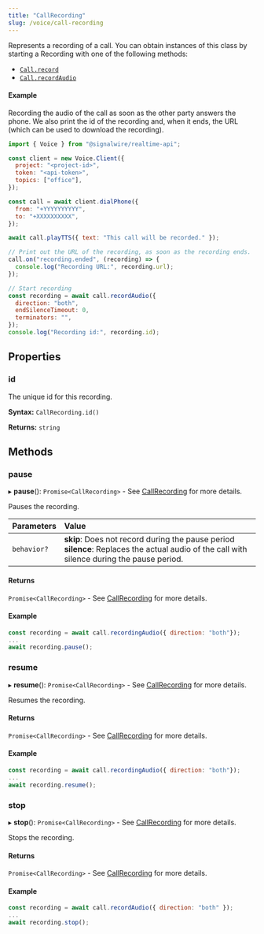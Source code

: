 ```yaml
---
title: "CallRecording"
slug: /voice/call-recording
---
```


[callrecording-5]: ./callrecording.mdx
[voice-call]: ./voice-call.mdx#record
[voice-call-1]: ./voice-call.mdx#recordaudio

Represents a recording of a call. You can obtain instances of this class by starting a Recording with one of the following methods:

- [`Call.record`][voice-call]
- [`Call.recordAudio`][voice-call-1]

#### Example

Recording the audio of the call as soon as the other party answers the phone. We
also print the id of the recording and, when it ends, the URL (which can be used
to download the recording).

```js
import { Voice } from "@signalwire/realtime-api";

const client = new Voice.Client({
  project: "<project-id>",
  token: "<api-token>",
  topics: ["office"],
});

const call = await client.dialPhone({
  from: "+YYYYYYYYYY",
  to: "+XXXXXXXXXX",
});

await call.playTTS({ text: "This call will be recorded." });

// Print out the URL of the recording, as soon as the recording ends.
call.on("recording.ended", (recording) => {
  console.log("Recording URL:", recording.url);
});

// Start recording
const recording = await call.recordAudio({
  direction: "both",
  endSilenceTimeout: 0,
  terminators: "",
});
console.log("Recording id:", recording.id);
```

## Properties

### id

The unique id for this recording.

**Syntax:** `CallRecording.id()`

**Returns:** `string`

## Methods

### pause

▸ **pause**(): `Promise<CallRecording>` - See [CallRecording][callrecording-5] for more details.

Pauses the recording.

| Parameters  | Value                                                                                                                                            |
|:------------|:-------------------------------------------------------------------------------------------------------------------------------------------------|
| `behavior?` | **skip**: Does not record during the pause period <br />**silence**: Replaces the actual audio of the call with silence during the pause period. |

#### Returns

`Promise<CallRecording>` - See [CallRecording][callrecording-5] for more details.

#### Example

```js
const recording = await call.recordingAudio({ direction: "both"});
...
await recording.pause();
```

### resume

▸ **resume**(): `Promise<CallRecording>` - See [CallRecording][callrecording-5] for more details.

Resumes the recording.

#### Returns

`Promise<CallRecording>` - See [CallRecording][callrecording-5] for more details.

#### Example

```js
const recording = await call.recordingAudio({ direction: "both"});
...
await recording.resume();
```

### stop

▸ **stop**(): `Promise<CallRecording>` - See [CallRecording][callrecording-5] for more details.

Stops the recording.

#### Returns

`Promise<CallRecording>` - See [CallRecording][callrecording-5] for more details.

#### Example

```js
const recording = await call.recordAudio({ direction: "both" });
...
await recording.stop();
```
